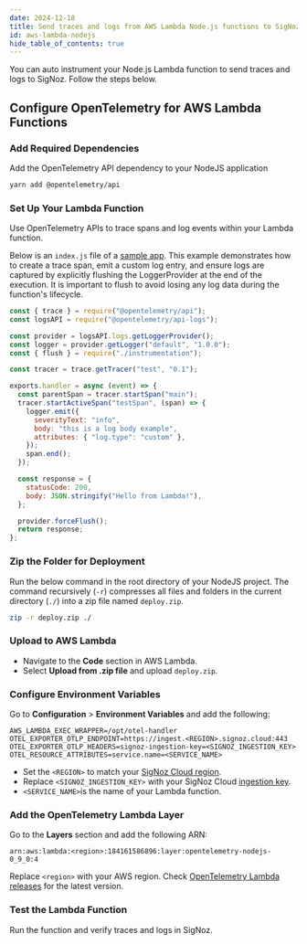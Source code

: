 ```yaml
---
date: 2024-12-18
title: Send traces and logs from AWS Lambda Node.js functions to SigNoz
id: aws-lambda-nodejs
hide_table_of_contents: true
---
```


You can auto instrument your Node.js Lambda function to send traces and logs to SigNoz. Follow the steps below.

## Configure OpenTelemetry for AWS Lambda Functions

### Add Required Dependencies

Add the OpenTelemetry API dependency to your NodeJS application
```bash
yarn add @opentelemetry/api
```

### Set Up Your Lambda Function

Use OpenTelemetry APIs to trace spans and log events within your Lambda function. 

Below is an `index.js` file of a [sample app](https://github.com/SigNoz/nodejs-lambda). This example demonstrates how to create a trace span, emit a custom log 
entry, and ensure logs are captured by explicitly flushing the LoggerProvider at the end of the execution. It is important to flush to avoid losing any log data during 
the function's lifecycle.


```javascript:index.js
const { trace } = require("@opentelemetry/api");
const logsAPI = require("@opentelemetry/api-logs");

const provider = logsAPI.logs.getLoggerProvider();
const logger = provider.getLogger("default", "1.0.0");
const { flush } = require("./instrumentation");

const tracer = trace.getTracer("test", "0.1");

exports.handler = async (event) => {
  const parentSpan = tracer.startSpan("main");
  tracer.startActiveSpan("testSpan", (span) => {
    logger.emit({
      severityText: "info",
      body: "this is a log body example",
      attributes: { "log.type": "custom" },
    });
    span.end();
  });

  const response = {
    statusCode: 200,
    body: JSON.stringify("Hello from Lambda!"),
  };

  provider.forceFlush();
  return response;
};
```

### Zip the Folder for Deployment

Run the below command in the root directory of your NodeJS project. The command recursively (`-r`) compresses all files and folders in the current directory (`./`) 
into a zip file named `deploy.zip`.

```bash
zip -r deploy.zip ./
```

### Upload to AWS Lambda

- Navigate to the **Code** section in AWS Lambda.
- Select **Upload from .zip file** and upload `deploy.zip`.

### Configure Environment Variables

Go to **Configuration** > **Environment Variables** and add the following:

```environment
AWS_LAMBDA_EXEC_WRAPPER=/opt/otel-handler
OTEL_EXPORTER_OTLP_ENDPOINT=https://ingest.<REGION>.signoz.cloud:443
OTEL_EXPORTER_OTLP_HEADERS=signoz-ingestion-key=<SIGNOZ_INGESTION_KEY>
OTEL_RESOURCE_ATTRIBUTES=service.name=<SERVICE_NAME>
```
- Set the `<REGION>` to match your [SigNoz Cloud region](https://signoz.io/docs/ingestion/signoz-cloud/overview/#endpoint).
- Replace `<SIGNOZ_INGESTION_KEY>` with your SigNoz Cloud [ingestion key](https://signoz.io/docs/ingestion/signoz-cloud/keys/).
- `<SERVICE_NAME>`is the name of your Lambda function.

### Add the OpenTelemetry Lambda Layer
Go to the **Layers** section and add the following ARN:

```environment
arn:aws:lambda:<region>:184161586896:layer:opentelemetry-nodejs-0_9_0:4
```

Replace `<region>` with your AWS region.
Check [OpenTelemetry Lambda releases](https://github.com/open-telemetry/opentelemetry-lambda/releases) for the latest version.

### Test the Lambda Function

Run the function and verify traces and logs in SigNoz.
